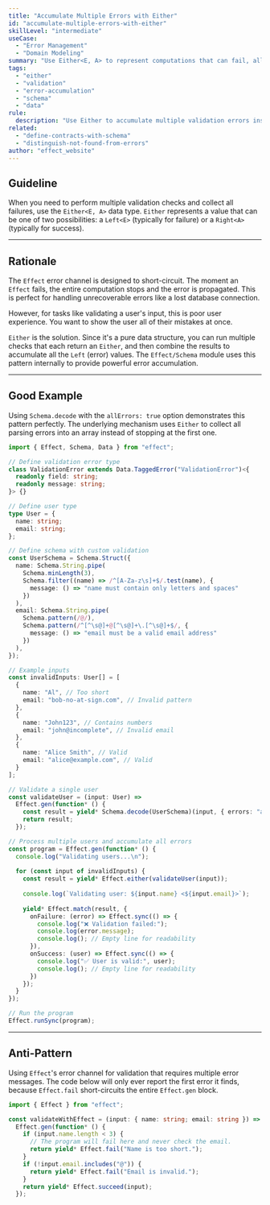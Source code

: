 ```yaml
---
title: "Accumulate Multiple Errors with Either"
id: "accumulate-multiple-errors-with-either"
skillLevel: "intermediate"
useCase:
  - "Error Management"
  - "Domain Modeling"
summary: "Use Either<E, A> to represent computations that can fail, allowing you to accumulate multiple errors instead of short-circuiting on the first one."
tags:
  - "either"
  - "validation"
  - "error-accumulation"
  - "schema"
  - "data"
rule:
  description: "Use Either to accumulate multiple validation errors instead of failing on the first one."
related:
  - "define-contracts-with-schema"
  - "distinguish-not-found-from-errors"
author: "effect_website"
---
```


## Guideline

When you need to perform multiple validation checks and collect all failures, use the ``Either<E, A>`` data type. ``Either`` represents a value that can be one of two possibilities: a ``Left<E>`` (typically for failure) or a ``Right<A>`` (typically for success).

---

## Rationale

The `Effect` error channel is designed to short-circuit. The moment an `Effect` fails, the entire computation stops and the error is propagated. This is perfect for handling unrecoverable errors like a lost database connection.

However, for tasks like validating a user's input, this is poor user experience. You want to show the user all of their mistakes at once.

`Either` is the solution. Since it's a pure data structure, you can run multiple checks that each return an `Either`, and then combine the results to accumulate all the `Left` (error) values. The `Effect/Schema` module uses this pattern internally to provide powerful error accumulation.

---

## Good Example

Using `Schema.decode` with the `allErrors: true` option demonstrates this pattern perfectly. The underlying mechanism uses `Either` to collect all parsing errors into an array instead of stopping at the first one.

````typescript
import { Effect, Schema, Data } from "effect";

// Define validation error type
class ValidationError extends Data.TaggedError("ValidationError")<{
  readonly field: string;
  readonly message: string;
}> {}

// Define user type
type User = {
  name: string;
  email: string;
};

// Define schema with custom validation
const UserSchema = Schema.Struct({
  name: Schema.String.pipe(
    Schema.minLength(3),
    Schema.filter((name) => /^[A-Za-z\s]+$/.test(name), {
      message: () => "name must contain only letters and spaces"
    })
  ),
  email: Schema.String.pipe(
    Schema.pattern(/@/),
    Schema.pattern(/^[^\s@]+@[^\s@]+\.[^\s@]+$/, {
      message: () => "email must be a valid email address"
    })
  ),
});

// Example inputs
const invalidInputs: User[] = [
  {
    name: "Al", // Too short
    email: "bob-no-at-sign.com", // Invalid pattern
  },
  {
    name: "John123", // Contains numbers
    email: "john@incomplete", // Invalid email
  },
  {
    name: "Alice Smith", // Valid
    email: "alice@example.com", // Valid
  }
];

// Validate a single user
const validateUser = (input: User) =>
  Effect.gen(function* () {
    const result = yield* Schema.decode(UserSchema)(input, { errors: "all" });
    return result;
  });

// Process multiple users and accumulate all errors
const program = Effect.gen(function* () {
  console.log("Validating users...\n");
  
  for (const input of invalidInputs) {
    const result = yield* Effect.either(validateUser(input));
    
    console.log(`Validating user: ${input.name} <${input.email}>`);
    
    yield* Effect.match(result, {
      onFailure: (error) => Effect.sync(() => {
        console.log("❌ Validation failed:");
        console.log(error.message);
        console.log(); // Empty line for readability
      }),
      onSuccess: (user) => Effect.sync(() => {
        console.log("✅ User is valid:", user);
        console.log(); // Empty line for readability
      })
    });
  }
});

// Run the program
Effect.runSync(program);
````

---

## Anti-Pattern

Using `Effect`'s error channel for validation that requires multiple error messages. The code below will only ever report the first error it finds, because `Effect.fail` short-circuits the entire `Effect.gen` block.

````typescript
import { Effect } from "effect";

const validateWithEffect = (input: { name: string; email: string }) =>
  Effect.gen(function* () {
    if (input.name.length < 3) {
      // The program will fail here and never check the email.
      return yield* Effect.fail("Name is too short.");
    }
    if (!input.email.includes("@")) {
      return yield* Effect.fail("Email is invalid.");
    }
    return yield* Effect.succeed(input);
  });
````